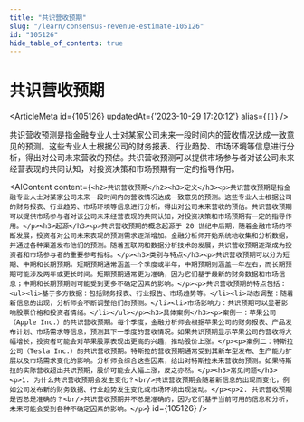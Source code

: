 ```yaml
---
title: "共识营收预期"
slug: "/learn/consensus-revenue-estimate-105126"
id: "105126"
hide_table_of_contents: true
---
```



# 共识营收预期

<ArticleMeta id={105126} updatedAt={'2023-10-29 17:20:12'} alias={`[]`} />
<div className='border-solid border-b border-t-0 my-4 border-[var(--ifm-color-gray-300)]' />

共识营收预测是指金融专业人士对某家公司未来一段时间内的营收情况达成一致意见的预测。这些专业人士根据公司的财务报表、行业趋势、市场环境等信息进行分析，得出对公司未来营收的预估。共识营收预测可以提供市场参与者对该公司未来经营表现的共同认知，对投资决策和市场预期有一定的指导作用。

<AIContent content={`<h2>共识营收预期</h2><h3>定义</h3><p>共识营收预期是指金融专业人士对某家公司未来一段时间内的营收情况达成一致意见的预测。这些专业人士根据公司的财务报表、行业趋势、市场环境等信息进行分析，得出对公司未来营收的预估。共识营收预期可以提供市场参与者对该公司未来经营表现的共同认知，对投资决策和市场预期有一定的指导作用。</p><h3>起源</h3><p>共识营收预期的概念起源于 20 世纪中后期，随着金融市场的不断发展，投资者对公司未来表现的预测需求逐渐增加。金融分析师开始系统地收集和分析数据，并通过各种渠道发布他们的预测。随着互联网和数据分析技术的发展，共识营收预期逐渐成为投资者和市场参与者的重要参考指标。</p><h3>类别与特点</h3><p>共识营收预期可以分为短期、中期和长期预期。短期预期通常涵盖一个季度或半年，中期预期则涵盖一年左右，而长期预期可能涉及两年或更长时间。短期预期通常更为准确，因为它们基于最新的财务数据和市场信息；中期和长期预期则可能受到更多不确定因素的影响。</p><p>共识营收预期的特点包括：<ul><li>基于多方数据：包括财务报表、行业报告、市场趋势等。</li><li>动态调整：随着新信息的出现，分析师会不断调整他们的预测。</li><li>市场影响力：共识预期可以显著影响股票价格和投资者情绪。</li></ul></p><h3>具体案例</h3><p>案例一：苹果公司（Apple Inc.）的共识营收预期。每个季度，金融分析师会根据苹果公司的财务报表、产品发布计划、市场需求等信息，预测其下一季度的营收情况。如果共识预期显示苹果公司的营收将大幅增长，投资者可能会对苹果股票表现出更高的兴趣，推动股价上涨。</p><p>案例二：特斯拉公司（Tesla Inc.）的共识营收预期。特斯拉的营收预期通常受到其新车型发布、生产能力扩展以及市场需求变化的影响。分析师会综合这些因素，给出对特斯拉未来营收的预测。如果特斯拉的实际营收超出共识预期，股价可能会大幅上涨，反之亦然。</p><h3>常见问题</h3><p>1. 为什么共识营收预期会发生变化？<br/>共识营收预期会随着新信息的出现而变化，例如公司发布新的财务数据、行业趋势发生变化或市场环境出现波动。</p><p>2. 共识营收预期是否总是准确的？<br/>共识营收预期并不总是准确的，因为它们基于当前可用的信息和分析，未来可能会受到各种不确定因素的影响。</p>`} id={105126} />
